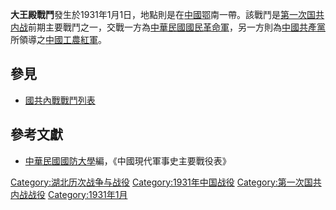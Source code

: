 {{Infobox Military Conflict|
campaign=|
image=|
caption=|
conflict=大王殿戰鬥|
date=1931年1月1日|
place=[[中國|中國]]鄂南|
result=雙方激烈戰鬥，兩方均傷亡百餘人|
combatant1=中華民國國民革命軍26師|
combatant2=紅軍一營| 
commander1=[[劉公篤|劉公篤]]|
commander2=|
strength1=|
strength2=|
casualties1=|
casualties2=|
}}
'''大王殿戰鬥'''發生於1931年1月1日，地點則是在[[中國|中國]][[湖北|鄂]]南一帶。該戰鬥是[[第一次国共内战|第一次国共内战]]前期主要戰鬥之一，交戰一方為[[中華民國|中華民國]][[國民革命軍|國民革命軍]]，另一方則為[[中國共產黨|中國共產黨]]所領導之[[中國工農紅軍|中國工農紅軍]]。
==參見==
*[[國共內戰戰鬥列表|國共內戰戰鬥列表]]
==參考文獻==
*[[中華民國|中華民國]][[國防大學_(臺灣)|國防大學]]編，《中國現代軍事史主要戰役表》

[[Category:湖北历次战争与战役|Category:湖北历次战争与战役]]
[[Category:1931年中国战役|Category:1931年中国战役]]
[[Category:第一次国共内战战役|Category:第一次国共内战战役]]
[[Category:1931年1月|Category:1931年1月]]